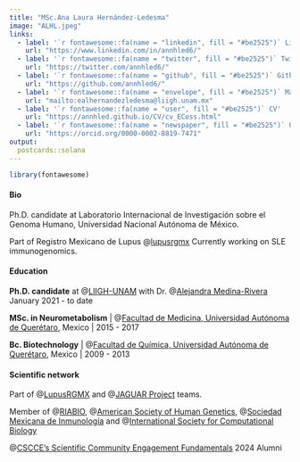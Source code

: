 ```yaml
---
title: "MSc.Ana Laura Hernández-Ledesma"
image: "ALHL.jpeg"
links:
  - label: '`r fontawesome::fa(name = "linkedin", fill = "#be2525")` LinkedIn'
    url: "https://www.linkedin.com/in/annhled6/"
  - label: '`r fontawesome::fa(name = "twitter", fill = "#be2525")` Twitter'
    url: "https://twitter.com/annhled6/"
  - label: '`r fontawesome::fa(name = "github", fill = "#be2525")` Github'
    url: "https://github.com/annhled6/"
  - label: '`r fontawesome::fa(name = "envelope", fill = "#be2525")` Mail'
    url: "mailto:ealhernandezledesma@liigh.unam.mx"
  - label: '`r fontawesome::fa(name = "user", fill = "#be2525")` CV'
    url: "https://annhled.github.io/CV/cv_ECoss.html"
  - label: '`r fontawesome::fa(name = "newspaper", fill = "#be2525")` ORCID'
    url: "https://orcid.org/0000-0002-8819-7471"    
output:
  postcards::solana
---
```


```r
library(fontawesome)
```

#### **Bio** 

Ph.D. candidate at Laboratorio Internacional de Investigación sobre el Genoma Humano, Universidad Nacional Autónoma de México.

Part of Registro Mexicano de Lupus @[lupusrgmx](https://twitter.com/lupusrgmx)
Currently working on SLE immunogenomics.

#### **Education**

**Ph.D. candidate** at @[LIIGH-UNAM](https://twitter.com/LIIGH_UNAM) with Dr. @[Alejandra Medina-Rivera](https://twitter.com/AleMedinaRivera)
January 2021 - to date

**MSc. in  Neurometabolism** | @[Facultad de Medicina, Universidad Autónoma de Querétaro](https://twitter.com/UAQmx), Mexico | 2015 - 2017

**Bc. Biotechnology** | @[Facultad de Química, Universidad Autónoma de Querétaro](https://twitter.com/UAQmx), Mexico | 2009 - 2013

#### **Scientific network**
Part of @[LupusRGMX](https://lupusrgmx.liigh.unam.mx/quienes-somos.html) and @[JAGUAR Project](https://twitter.com/PJaguarLATAM) teams.

Member of 
@[RIABIO](https://twitter.com/RiaBioNet),  @[American Society of Human Genetics](https://x.com/GeneticsSociety), @[Sociedad Mexicana de Inmunología](https://x.com/smi_oficial) and @[International Society for Computational Biology](https://x.com/iscb)

@[CSCCE's Scientific Community Engagement Fundamentals](https://x.com/TheCSCCE) 2024 Alumni

